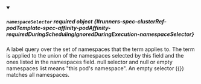 


<details className="config-field" data-expandable="true" open>
<summary>

##### `namespaceSelector` <span className="config-field-required" data-required="false">required</span> <span className="config-field-type">object</span> <span className="config-field-default"></span> <span className="config-field-enum"></span> {#runners-spec-clusterRef-podTemplate-spec-affinity-podAffinity-requiredDuringSchedulingIgnoredDuringExecution-namespaceSelector}

A label query over the set of namespaces that the term applies to.
The term is applied to the union of the namespaces selected by this field
and the ones listed in the namespaces field.
null selector and null or empty namespaces list means "this pod's namespace".
An empty selector ({}) matches all namespaces.

</summary>

<PartialNamespaceSelectorreference />


</details>

